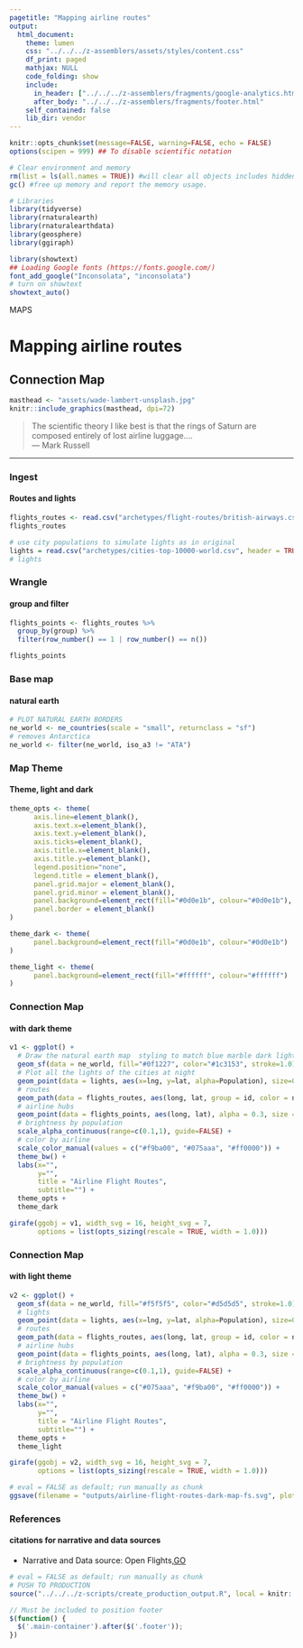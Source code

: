 ```yaml
---
pagetitle: "Mapping airline routes"
output: 
  html_document:
    theme: lumen
    css: "../../../z-assemblers/assets/styles/content.css"
    df_print: paged
    mathjax: NULL
    code_folding: show
    include:
      in_header: ["../../../z-assemblers/fragments/google-analytics.html", "../../../z-assemblers/fragments/header.html"]
      after_body: "../../../z-assemblers/fragments/footer.html"
    self_contained: false
    lib_dir: vendor
---
```


```r

knitr::opts_chunk$set(message=FALSE, warning=FALSE, echo = FALSE)
options(scipen = 999) ## To disable scientific notation

# Clear environment and memory
rm(list = ls(all.names = TRUE)) #will clear all objects includes hidden objects.
gc() #free up memory and report the memory usage.

# Libraries
library(tidyverse)
library(rnaturalearth)
library(rnaturalearthdata)
library(geosphere)
library(ggiraph)

library(showtext)
## Loading Google fonts (https://fonts.google.com/)
font_add_google("Inconsolata", "inconsolata")
# turn on showtext
showtext_auto()

```

<div class="activity">
MAPS  
</div>

# Mapping airline routes
## Connection Map


```r

masthead <- "assets/wade-lambert-unsplash.jpg"
knitr::include_graphics(masthead, dpi=72)

```


> The scientific theory I like best is that the rings of Saturn are composed entirely of lost airline luggage....\
--- Mark Russell\

***

### Ingest
#### Routes and lights

```r

flights_routes <- read.csv("archetypes/flight-routes/british-airways.csv", header = TRUE)
flights_routes

# use city populations to simulate lights as in original
lights = read.csv("archetypes/cities-top-10000-world.csv", header = TRUE, stringsAsFactors = FALSE)
# lights

```


### Wrangle
#### group and filter


```r

flights_points <- flights_routes %>%
  group_by(group) %>%
  filter(row_number() == 1 | row_number() == n())

flights_points

```


### Base map
#### natural earth


```r

# PLOT NATURAL EARTH BORDERS
ne_world <- ne_countries(scale = "small", returnclass = "sf")
# removes Antarctica
ne_world <- filter(ne_world, iso_a3 != "ATA")

```


### Map Theme
#### Theme, light and dark


```r

theme_opts <- theme(
      axis.line=element_blank(),
      axis.text.x=element_blank(),
      axis.text.y=element_blank(),
      axis.ticks=element_blank(),
      axis.title.x=element_blank(),
      axis.title.y=element_blank(),
      legend.position="none",
      legend.title = element_blank(),
      panel.grid.major = element_blank(),
      panel.grid.minor = element_blank(),
      panel.background=element_rect(fill="#0d0e1b", colour="#0d0e1b"),
      panel.border = element_blank()
)

theme_dark <- theme(
      panel.background=element_rect(fill="#0d0e1b", colour="#0d0e1b")
)

theme_light <- theme(
      panel.background=element_rect(fill="#ffffff", colour="#ffffff")
)


```


### Connection Map
#### with dark theme


```r

v1 <- ggplot() +
  # Draw the natural earth map  styling to match blue marble dark lights
  geom_sf(data = ne_world, fill="#0f1227", color="#1c3153", stroke=1.0) +
  # Plot all the lights of the cities at night
  geom_point(data = lights, aes(x=lng, y=lat, alpha=Population), size=0.5, color="#ffffff" ) +
  # routes
  geom_path(data = flights_routes, aes(long, lat, group = id, color = name), alpha = 0.2, size = 0.5) + 
  # airline hubs
  geom_point(data = flights_points, aes(long, lat), alpha = 0.3, size = 1, colour = "#f9ba00") +
  # brightness by population
  scale_alpha_continuous(range=c(0.1,1), guide=FALSE) +
  # color by airline
  scale_color_manual(values = c("#f9ba00", "#075aaa", "#ff0000")) +
  theme_bw() +
  labs(x="",
       y="",
       title = "Airline Flight Routes", 
       subtitle="") +
  theme_opts +
  theme_dark

girafe(ggobj = v1, width_svg = 16, height_svg = 7,
       options = list(opts_sizing(rescale = TRUE, width = 1.0)))

```


### Connection Map
#### with light theme


```r

v2 <- ggplot() +
  geom_sf(data = ne_world, fill="#f5f5f5", color="#d5d5d5", stroke=1.0) +
  # lights
  geom_point(data = lights, aes(x=lng, y=lat, alpha=Population), size=0.5, color="#777777" ) +
  # routes
  geom_path(data = flights_routes, aes(long, lat, group = id, color = name), alpha = 0.2, size = 0.5) + 
  # airline hubs
  geom_point(data = flights_points, aes(long, lat), alpha = 0.3, size = 1, colour = "#075aaa") +
  # brightness by population
  scale_alpha_continuous(range=c(0.1,1), guide=FALSE) +
  # color by airline
  scale_color_manual(values = c("#075aaa", "#f9ba00", "#ff0000")) +
  theme_bw() +
  labs(x="",
       y="",
       title = "Airline Flight Routes", 
       subtitle="") +
  theme_opts +
  theme_light

girafe(ggobj = v2, width_svg = 16, height_svg = 7,
       options = list(opts_sizing(rescale = TRUE, width = 1.0)))

```



```r

# eval = FALSE as default; run manually as chunk
ggsave(filename = "outputs/airline-flight-routes-dark-map-fs.svg", plot = v1, width=16, height=9)

```


### References
#### citations for narrative and data sources

* Narrative and Data source: Open Flights,[GO](https://openflights.org/data.html){target="_blank"}


```r

# eval = FALSE as default; run manually as chunk
# PUSH TO PRODUCTION
source("../../../z-scripts/create_production_output.R", local = knitr::knit_global())

```


```js

// Must be included to position footer
$(function() {
  $('.main-container').after($('.footer'));
})

```



